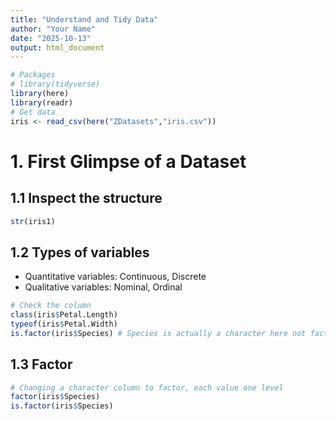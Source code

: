 ```yaml
---
title: "Understand and Tidy Data"
author: "Your Name"
date: "2025-10-13"
output: html_document
---
```

```r
# Packages
# library(tidyverse)
library(here)
library(readr)
# Get data
iris <- read_csv(here("ZDatasets","iris.csv"))
```


# 1. First Glimpse of a Dataset
## 1.1 Inspect the structure

```r
str(iris1)
```

## 1.2 Types of variables

- Quantitative variables: Continuous, Discrete
- Qualitative variables: Nominal, Ordinal

```r
# Check the column
class(iris$Petal.Length)
typeof(iris$Petal.Width)
is.factor(iris$Species) # Species is actually a character here not factor
```

## 1.3 Factor

```r
# Changing a character column to factor, each value one level
factor(iris$Species)
is.factor(iris$Species)
```














